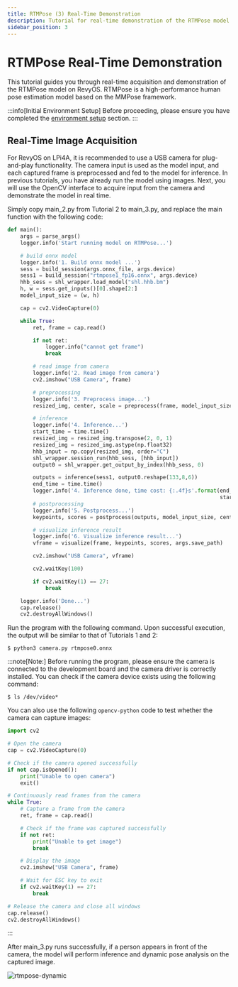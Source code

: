 ```yaml
---
title: RTMPose (3) Real-Time Demonstration
description: Tutorial for real-time demonstration of the RTMPose model on RevyOS
sidebar_position: 3
---
```



# RTMPose Real-Time Demonstration


This tutorial guides you through real-time acquisition and demonstration of the RTMPose model on RevyOS. RTMPose is a high-performance human pose estimation model based on the MMPose framework.


:::info[Initial Environment Setup]
Before proceeding, please ensure you have completed the [environment setup](../../env) section.
:::

## Real-Time Image Acquisition
For RevyOS on LPi4A, it is recommended to use a USB camera for plug-and-play functionality. The camera input is used as the model input, and each captured frame is preprocessed and fed to the model for inference. In previous tutorials, you have already run the model using images. Next, you will use the OpenCV interface to acquire input from the camera and demonstrate the model in real time.


Simply copy main_2.py from Tutorial 2 to main_3.py, and replace the main function with the following code:

```python
def main():
    args = parse_args()
    logger.info('Start running model on RTMPose...')

    # build onnx model
    logger.info('1. Build onnx model ...')
    sess = build_session(args.onnx_file, args.device)
    sess1 = build_session("rtmpose1_fp16.onnx", args.device)
    hhb_sess = shl_wrapper.load_model("shl.hhb.bm")
    h, w = sess.get_inputs()[0].shape[2:]
    model_input_size = (w, h)

    cap = cv2.VideoCapture(0)

    while True:
        ret, frame = cap.read()

        if not ret:
            logger.info("cannot get frame")
            break

        # read image from camera
        logger.info('2. Read image from camera')
        cv2.imshow("USB Camera", frame)

        # preprocessing
        logger.info('3. Preprocess image...')
        resized_img, center, scale = preprocess(frame, model_input_size)

        # inference
        logger.info('4. Inference...')
        start_time = time.time()
        resized_img = resized_img.transpose(2, 0, 1)
        resized_img = resized_img.astype(np.float32)
        hhb_input = np.copy(resized_img, order="C")
        shl_wrapper.session_run(hhb_sess, [hhb_input])
        output0 = shl_wrapper.get_output_by_index(hhb_sess, 0)

        outputs = inference(sess1, output0.reshape(133,8,6))
        end_time = time.time()
        logger.info('4. Inference done, time cost: {:.4f}s'.format(end_time -
                                                                   start_time))
        # postprocessing
        logger.info('5. Postprocess...')
        keypoints, scores = postprocess(outputs, model_input_size, center, scale)

        # visualize inference result
        logger.info('6. Visualize inference result...')
        vframe = visualize(frame, keypoints, scores, args.save_path)

        cv2.imshow("USB Camera", vframe)

        cv2.waitKey(100)

        if cv2.waitKey(1) == 27:
            break

    logger.info('Done...')
    cap.release()
    cv2.destroyAllWindows()
```

Run the program with the following command. Upon successful execution, the output will be similar to that of Tutorials 1 and 2:

```shell-session
$ python3 camera.py rtmpose0.onnx
```

:::note[Note:]
Before running the program, please ensure the camera is connected to the development board and the camera driver is correctly installed. You can check if the camera device exists using the following command:
```shell-session
$ ls /dev/video*
```

You can also use the following `opencv-python` code to test whether the camera can capture images:

```python
import cv2

# Open the camera
cap = cv2.VideoCapture(0)

# Check if the camera opened successfully
if not cap.isOpened():
    print("Unable to open camera")
    exit()

# Continuously read frames from the camera
while True:
    # Capture a frame from the camera
    ret, frame = cap.read()

    # Check if the frame was captured successfully
    if not ret:
        print("Unable to get image")
        break

    # Display the image
    cv2.imshow("USB Camera", frame)

    # Wait for ESC key to exit
    if cv2.waitKey(1) == 27:
        break

# Release the camera and close all windows
cap.release()
cv2.destroyAllWindows()
```
:::

After main_3.py runs successfully, if a person appears in front of the camera, the model will perform inference and dynamic pose analysis on the captured image.

![rtmpose-dynamic](/img/image-for-flash/rtmpose-dynamic.png)